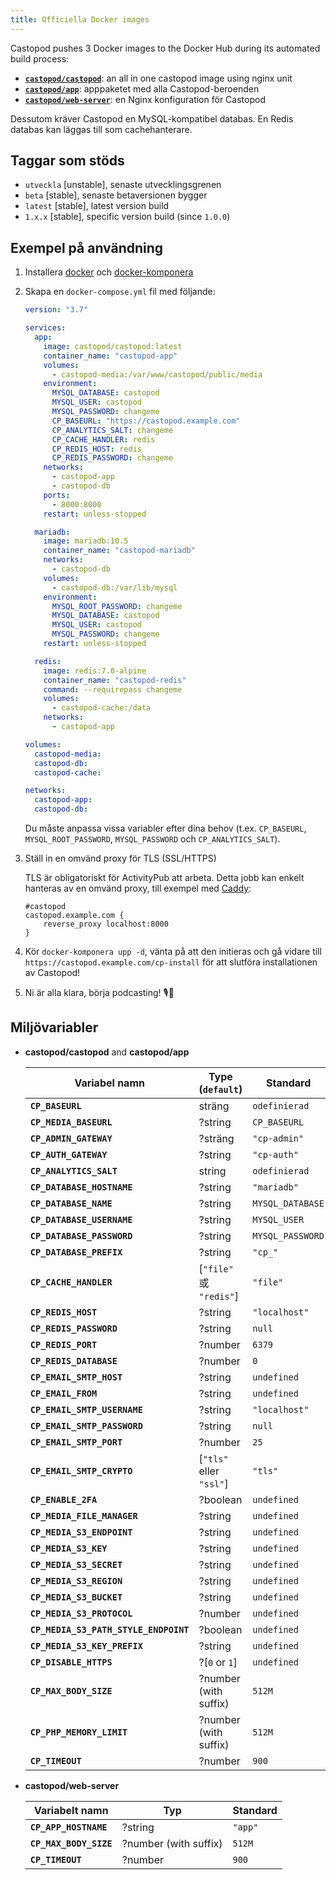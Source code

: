 ```yaml
---
title: Officiella Docker images
---
```


Castopod pushes 3 Docker images to the Docker Hub during its automated build
process:

- [**`castopod/castopod`**](https://hub.docker.com/r/castopod/castopod): an all
  in one castopod image using nginx unit
- [**`castopod/app`**](https://hub.docker.com/r/castopod/app): apppaketet med
  alla Castopod-beroenden
- [**`castopod/web-server`**](https://hub.docker.com/r/castopod/web-server): en
  Nginx konfiguration för Castopod

Dessutom kräver Castopod en MySQL-kompatibel databas. En Redis databas kan
läggas till som cachehanterare.

## Taggar som stöds

- `utveckla` [unstable], senaste utvecklingsgrenen
- `beta` [stable], senaste betaversionen bygger
- `latest` [stable], latest version build
- `1.x.x` [stable], specific version build (since `1.0.0`)

## Exempel på användning

1.  Installera [docker](https://docs.docker.com/get-docker/) och
    [docker-komponera](https://docs.docker.com/compose/install/)
2.  Skapa en `docker-compose.yml` fil med följande:

    ```yml
    version: "3.7"

    services:
      app:
        image: castopod/castopod:latest
        container_name: "castopod-app"
        volumes:
          - castopod-media:/var/www/castopod/public/media
        environment:
          MYSQL_DATABASE: castopod
          MYSQL_USER: castopod
          MYSQL_PASSWORD: changeme
          CP_BASEURL: "https://castopod.example.com"
          CP_ANALYTICS_SALT: changeme
          CP_CACHE_HANDLER: redis
          CP_REDIS_HOST: redis
          CP_REDIS_PASSWORD: changeme
        networks:
          - castopod-app
          - castopod-db
        ports:
          - 8000:8000
        restart: unless-stopped

      mariadb:
        image: mariadb:10.5
        container_name: "castopod-mariadb"
        networks:
          - castopod-db
        volumes:
          - castopod-db:/var/lib/mysql
        environment:
          MYSQL_ROOT_PASSWORD: changeme
          MYSQL_DATABASE: castopod
          MYSQL_USER: castopod
          MYSQL_PASSWORD: changeme
        restart: unless-stopped

      redis:
        image: redis:7.0-alpine
        container_name: "castopod-redis"
        command: --requirepass changeme
        volumes:
          - castopod-cache:/data
        networks:
          - castopod-app

    volumes:
      castopod-media:
      castopod-db:
      castopod-cache:

    networks:
      castopod-app:
      castopod-db:
    ```

    Du måste anpassa vissa variabler efter dina behov (t.ex. `CP_BASEURL`,
    `MYSQL_ROOT_PASSWORD`, `MYSQL_PASSWORD` och `CP_ANALYTICS_SALT`).

3.  Ställ in en omvänd proxy för TLS (SSL/HTTPS)

    TLS är obligatoriskt för ActivityPub att arbeta. Detta jobb kan enkelt
    hanteras av en omvänd proxy, till exempel med
    [Caddy](https://caddyserver.com/):

    ```
    #castopod
    castopod.example.com {
        reverse_proxy localhost:8000
    }
    ```

4.  Kör `docker-komponera upp -d`, vänta på att den initieras och gå vidare till
    `https://castopod.example.com/cp-install` för att slutföra installationen av
    Castopod!

5.  Ni är alla klara, börja podcasting! 🎙️🚀

## Miljövariabler

- **castopod/castopod** and **castopod/app**

  | Variabel namn                         | Type (`default`)        | Standard         |
  | ------------------------------------- | ----------------------- | ---------------- |
  | **`CP_BASEURL`**                      | sträng                  | `odefinierad`    |
  | **`CP_MEDIA_BASEURL`**                | ?string                 | `CP_BASEURL`     |
  | **`CP_ADMIN_GATEWAY`**                | ?sträng                 | `"cp-admin"`     |
  | **`CP_AUTH_GATEWAY`**                 | ?string                 | `"cp-auth"`      |
  | **`CP_ANALYTICS_SALT`**               | string                  | `odefinierad`    |
  | **`CP_DATABASE_HOSTNAME`**            | ?string                 | `"mariadb"`      |
  | **`CP_DATABASE_NAME`**                | ?string                 | `MYSQL_DATABASE` |
  | **`CP_DATABASE_USERNAME`**            | ?string                 | `MYSQL_USER`     |
  | **`CP_DATABASE_PASSWORD`**            | ?string                 | `MYSQL_PASSWORD` |
  | **`CP_DATABASE_PREFIX`**              | ?string                 | `"cp_"`          |
  | **`CP_CACHE_HANDLER`**                | [`"file"` 或 `"redis"`] | `"file"`         |
  | **`CP_REDIS_HOST`**                   | ?string                 | `"localhost"`    |
  | **`CP_REDIS_PASSWORD`**               | ?string                 | `null`           |
  | **`CP_REDIS_PORT`**                   | ?number                 | `6379`           |
  | **`CP_REDIS_DATABASE`**               | ?number                 | `0`              |
  | **`CP_EMAIL_SMTP_HOST`**              | ?string                 | `undefined`      |
  | **`CP_EMAIL_FROM`**                   | ?string                 | `undefined`      |
  | **`CP_EMAIL_SMTP_USERNAME`**          | ?string                 | `"localhost"`    |
  | **`CP_EMAIL_SMTP_PASSWORD`**          | ?string                 | `null`           |
  | **`CP_EMAIL_SMTP_PORT`**              | ?number                 | `25`             |
  | **`CP_EMAIL_SMTP_CRYPTO`**            | [`"tls"` eller `"ssl"`] | `"tls"`          |
  | **`CP_ENABLE_2FA`**                   | ?boolean                | `undefined`      |
  | **`CP_MEDIA_FILE_MANAGER`**           | ?string                 | `undefined`      |
  | **`CP_MEDIA_S3_ENDPOINT`**            | ?string                 | `undefined`      |
  | **`CP_MEDIA_S3_KEY`**                 | ?string                 | `undefined`      |
  | **`CP_MEDIA_S3_SECRET`**              | ?string                 | `undefined`      |
  | **`CP_MEDIA_S3_REGION`**              | ?string                 | `undefined`      |
  | **`CP_MEDIA_S3_BUCKET`**              | ?string                 | `undefined`      |
  | **`CP_MEDIA_S3_PROTOCOL`**            | ?number                 | `undefined`      |
  | **`CP_MEDIA_S3_PATH_STYLE_ENDPOINT`** | ?boolean                | `undefined`      |
  | **`CP_MEDIA_S3_KEY_PREFIX`**          | ?string                 | `undefined`      |
  | **`CP_DISABLE_HTTPS`**                | ?[`0` or `1`]           | `undefined`      |
  | **`CP_MAX_BODY_SIZE`**                | ?number (with suffix)   | `512M`           |
  | **`CP_PHP_MEMORY_LIMIT`**             | ?number (with suffix)   | `512M`           |
  | **`CP_TIMEOUT`**                      | ?number                 | `900`            |

- **castopod/web-server**

  | Variabelt namn         | Typ                   | Standard |
  | ---------------------- | --------------------- | -------- |
  | **`CP_APP_HOSTNAME`**  | ?string               | `"app"`  |
  | **`CP_MAX_BODY_SIZE`** | ?number (with suffix) | `512M`   |
  | **`CP_TIMEOUT`**       | ?number               | `900`    |
